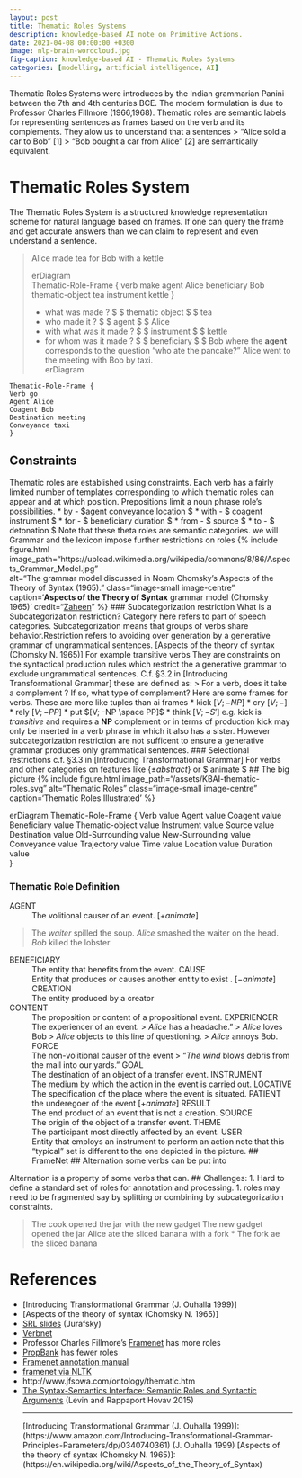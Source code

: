 ```yaml
---
layout: post
title: Thematic Roles Systems
description: knowledge-based AI note on Primitive Actions.
date: 2021-04-08 00:00:00 +0300
image: nlp-brain-wordcloud.jpg
fig-caption: knowledge-based AI - Thematic Roles Systems 
categories: [modelling, artificial intelligence, AI] 
---
```

Thematic Roles Systems were introduces by the Indian	grammarian Panini between the 7th and 4th centuries BCE. The modern	formulation	is due to Professor Charles Fillmore (1966,1968). 
Thematic roles are semantic labels for representing sentences as frames based on the verb and its complements. They alow us to understand that a sentences
> "Alice sold a car to Bob" [1] 
> "Bob bought a car from Alice" [2]
are semantically equivalent.

# Thematic Roles System
The Thematic Roles System is a structured knowledge representation scheme for natural language based on frames. If one can query the frame and get accurate answers than we can claim to represent and even understand a sentence.

> Alice made tea for Bob with a kettle
<div class="mermaid">
erDiagram    
    Thematic-Role-Frame {
    verb make
    agent Alice
    beneficiary Bob
    thematic-object tea
    instrument kettle
    }
</div>
- what was made ?           $ \to $ thematic object $ \to $  tea
- who made it ?             $ \to $ agent           $ \to $  Alice
- with what was it made ?   $ \to $ instrument      $ \to $  kettle
- for whom was it made ?    $ \to $ beneficiary     $ \to $  Bob
where the **agent** corresponds to the question "who ate the pancake?"
> Alice went to the meeting with Bob by taxi.
<div class="mermaid">
erDiagram
    
    Thematic-Role-Frame {
    Verb go
    Agent Alice
    Coagent Bob
    Destination meeting
    Conveyance taxi
    }
</div>
## Constraints 
Thematic roles are established using constraints. Each verb has a fairly limited number of templates corresponding to which thematic roles can appear and at which position.
Prepositions limit a noun phrase role's possibilities.
* by - $agent \vert conveyance \vert location $
* with - $ coagent \vert instrument $
* for - $ beneficiary \vert duration $
* from - $ source $
* to - $ detonation $
Note that these theta roles are semantic categories. we will 
Grammar and the lexicon impose further restrictions on roles 
{% include figure.html 
image_path="https://upload.wikimedia.org/wikipedia/commons/8/86/Aspects_Grammar_Model.jpg"  
alt="The grammar model discussed in Noam Chomsky's Aspects of the Theory of Syntax (1965)." 
class="image-small image-centre" 
caption='**Aspects of the Theory of Syntax** grammar model (Chomsky 1965)'
credit="[Zaheen](https://commons.wikimedia.org/wiki/User:Zaheen)" %}
### Subcategorization restriction
What is a Subcategorization restriction? 
Category here refers to part of speech categories. Subcategorization means that groups of verbs share behavior.Restriction  refers to avoiding over generation by a generative grammar of ungrammatical sentences. [Aspects of the theory of syntax (Chomsky N. 1965)]
For example transitive verbs 
They are constraints on the syntactical production rules which restrict the a generative grammar to exclude ungrammatical sentences. C.f. §3.2 in [Introducing Transformational Grammar] these are defined as:
> For a verb, does it take a complement ? If so, what type of complement?
Here are some frames for verbs. These are more like tuples than ai frames 
* kick $[V; -NP]$
* cry $[V; -]$
* rely $[V; -PP]$
* put $[V; -NP \space PP]$
* think $[V; -S']$
e.g. kick is *transitive* and requires a **NP** complement or in terms of production kick may only be inserted in a verb phrase in which it also has a sister. 
However subcategorization restriction are not sufficent to ensure a generative grammar produces only grammatical sentences.
### Selectional restrictions 
c.f. §3.3 in [Introducing Transformational Grammar]
For verbs and other categories on features like $\lbrace \pm abstract \rbrace$ or $ \lbrace \pm animate \rbrace$
## The big picture
{% include figure.html 
image_path="/assets/KBAI-thematic-roles.svg"
alt="Thematic Roles" 
class="image-small image-centre" 
caption='Thematic Roles Illustrated' %}

<div class="mermaid">
erDiagram
    Thematic-Role-Frame {
    Verb value
    Agent value
    Coagent value
    Beneficiary value
    Thematic-object value
    Instrument value
    Source value
    Destination value
    Old-Surrounding value
    New-Surrounding value
    Conveyance value
    Trajectory value
    Time value
    Location value
    Duration value    
    }
</div>
### Thematic Role Definition
AGENT
: The volitional causer of an event.
  $[+animate]$
  
  >The *waiter* spilled the soup.
  > *Alice* smashed the waiter on the head.
  > *Bob* killed the lobster

BENEFICIARY 
: The entity that benefits from the event.
CAUSE
: Entity that produces or causes another entity to exist .
$[-animate]$
CREATION
: The entity produced by a creator

CONTENT 
: The proposition or content of a propositional event.
EXPERIENCER 
: The experiencer of an event.
  > *Alice* has a headache."
  > *Alice* loves Bob
  > *Alice* objects to this line of questioning.
  > *Alice* annoys Bob.
FORCE 
: The non-volitional causer of the event
  > "*The wind* blows debris from the mall into our yards."
GOAL 
: The destination of an object of a transfer event.
INSTRUMENT 
: The medium by which the action in the event is carried out.
LOCATIVE
: The specification of the place where the event is situated.
PATIENT
: the underegoer of the event
  $[+animate]$
RESULT 
: The end product of an event that is not a creation.
SOURCE 
: The origin of the object of a transfer event.
THEME
: The participant most directly affected by an event.
USER
: Entity that employs an instrument to perform an action
note  that this "typical" set is different to the one depicted in the picture.
## FrameNet
## Alternation
some verbs can be put into 


Alternation is a property of some verbs that can.
## Challenges:
1. Hard to define a standard set of roles for annotation and processing.
1. roles may need to be fragmented say by splitting or combining by subcategorization constraints.

> The cook opened the jar with the new gadget
> The new gadget opened the jar
> Alice ate the sliced banana with a fork
> $*$ The fork ae the sliced banana

# References
- [Introducing Transformational Grammar (J. Ouhalla 1999)] 
- [Aspects of the theory of syntax (Chomsky N. 1965)]
- [SRL slides](https://web.stanford.edu/~jurafsky/slp3/slides/22_SRL.pdf) (Jurafsky)
- [Verbnet](https://verbs.colorado.edu/verbnet/)
- Professor Charles Fillmore's [Framenet](https://framenet.icsi.berkeley.edu/fndrupal/) has more roles
- [PropBank]() has fewer roles
- [Framenet annotation  manual](https://framenet2.icsi.berkeley.edu/docs/r1.7/book.pdf)
- [framenet via NLTK](http://www.nltk.org/howto/framenet.html)
- http://www.jfsowa.com/ontology/thematic.htm
- [The Syntax-Semantics Interface: Semantic Roles and Syntactic Arguments]() (Levin and Rappaport Hovav 2015)
<hr>
 [Introducing Transformational Grammar (J. Ouhalla 1999)]: 
 (https://www.amazon.com/Introducing-Transformational-Grammar-Principles-Parameters/dp/0340740361) (J. Ouhalla 1999)
 [Aspects of the theory of syntax (Chomsky N. 1965)]: (https://en.wikipedia.org/wiki/Aspects_of_the_Theory_of_Syntax)